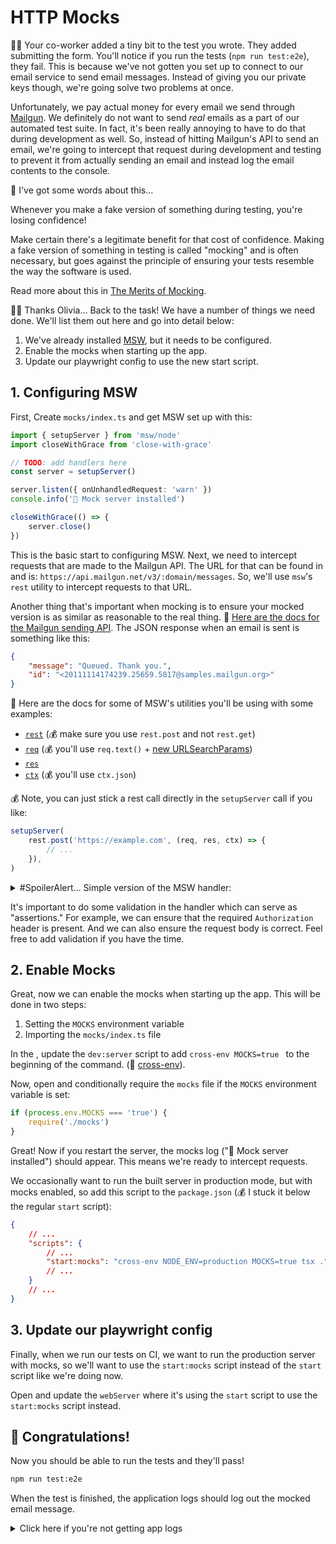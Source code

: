 # HTTP Mocks

👨‍💼 Your co-worker added a tiny bit to the test you wrote. They added submitting
the form. You'll notice if you run the tests (`npm run test:e2e`), they fail.
This is because we've not gotten you set up to connect to our email service to
send email messages. Instead of giving you our private keys though, we're going
solve two problems at once.

Unfortunately, we pay actual money for every email we send through
[Mailgun](https://www.mailgun.com). We definitely do not want to send _real_
emails as a part of our automated test suite. In fact, it's been really annoying
to have to do that during development as well. So, instead of hitting Mailgun's
API to send an email, we're going to intercept that request during development
and testing to prevent it from actually sending an email and instead log the
email contents to the console.

🦉 I've got some words about this...

<callout-danger>
	Whenever you make a fake version of something during testing, you're losing
	confidence!
</callout-danger>

Make certain there's a legitimate benefit for that cost of confidence. Making a
fake version of something in testing is called "mocking" and is often necessary,
but goes against the principle of ensuring your tests resemble the way the
software is used.

Read more about this in [The Merits of Mocking](https://kentcdodds.com/blog/the-merits-of-mocking).

👨‍💼 Thanks Olivia... Back to the task! We have a number of things we need done.
We'll list them out here and go into detail below:

1. We've already installed [MSW](https://mswjs.io/), but it needs to be
   configured.
2. Enable the mocks when starting up the app.
3. Update our playwright config to use the new start script.

## 1. Configuring MSW

First, <InlineFile file="mocks/index.ts">Create `mocks/index.ts`</InlineFile>
and get MSW set up with this:

```ts filename=mocks/index.ts
import { setupServer } from 'msw/node'
import closeWithGrace from 'close-with-grace'

// TODO: add handlers here
const server = setupServer()

server.listen({ onUnhandledRequest: 'warn' })
console.info('🔶 Mock server installed')

closeWithGrace(() => {
	server.close()
})
```

This is the basic start to configuring MSW. Next, we need to intercept requests
that are made to the Mailgun API. The URL for that can be
found in <InlineFile file="app/utils/email.server.ts" line="25" /> and is:
`https://api.mailgun.net/v3/:domain/messages`. So, we'll use `msw`'s `rest`
utility to intercept requests to that URL.

Another thing that's important when mocking is to ensure your mocked version is
as similar as reasonable to the real thing.
📜 [Here are the docs for the Mailgun sending API](https://documentation.mailgun.com/en/latest/api-sending.html).
The JSON response when an email is sent is something like this:

```json
{
	"message": "Queued. Thank you.",
	"id": "<20111114174239.25659.5817@samples.mailgun.org>"
}
```

📜 Here are the docs for some of MSW's utilities you'll be using with some
examples:

- [`rest`](https://mswjs.io/docs/api/rest) (💰 make sure you use `rest.post` and not `rest.get`)
- [`req`](https://mswjs.io/docs/api/request) (💰 you'll use `req.text()` + [new URLSearchParams](https://developer.mozilla.org/en-US/docs/Web/API/URLSearchParams/URLSearchParams))
- [`res`](https://mswjs.io/docs/api/response)
- [`ctx`](https://mswjs.io/docs/api/context) (💰 you'll use `ctx.json`)

💰 Note, you can just stick a rest call directly in the `setupServer` call if you like:

```ts
setupServer(
	rest.post('https://example.com', (req, res, ctx) => {
		// ...
	}),
)
```

<details>
<summary>#SpoilerAlert... Simple version of the MSW handler:</summary>

```ts filename=mocks/index.ts
import { rest } from 'msw'
const server = setupServer(
	rest.post(
		'https://api.mailgun.net/v3/:domain/messages',
		async (req, res, ctx) => {
			const body = Object.fromEntries(new URLSearchParams(await req.text()))
			console.info('🔶 mocked email contents:', body)

			const randomId = '20210321210543.1.E01B8B612C44B41B'
			const id = `<${randomId}>@${req.params.domain}`
			return res(ctx.json({ id, message: 'Queued. Thank you.' }))
		},
	),
)
```

</details>

It's important to do some validation in the handler which can serve as
"assertions." For example, we can ensure that the required `Authorization`
header is present. And we can also ensure the request body is correct. Feel free
to add validation if you have the time.

## 2. Enable Mocks

Great, now we can enable the mocks when starting up the app. This will be done in two steps:

1. Setting the `MOCKS` environment variable
2. Importing the `mocks/index.ts` file

In the <InlineFile file="package.json" />, update the `dev:server` script to add
`cross-env MOCKS=true ` to the beginning of the command.
(📜 [cross-env](https://www.npmjs.com/package/cross-env)).

Now, open <InlineFile file="index.js" /> and conditionally require the `mocks`
file if the `MOCKS` environment variable is set:

```js filename=index.js
if (process.env.MOCKS === 'true') {
	require('./mocks')
}
```

Great! Now if you restart the server, the mocks log ("🔶 Mock server installed")
should appear. This means we're ready to intercept requests.

We occasionally want to run the built server in production mode, but with mocks
enabled, so add this script to the `package.json` (💰 I stuck it below the
regular `start` script):

```json filename=package.json
{
	// ...
	"scripts": {
		// ...
		"start:mocks": "cross-env NODE_ENV=production MOCKS=true tsx ."
		// ...
	}
	// ...
}
```

## 3. Update our playwright config

Finally, when we run our tests on CI, we want to run the production server with
mocks, so we'll want to use the `start:mocks` script instead of the `start`
script like we're doing now.

Open <InlineFile file="playwright.config.ts" line="102" /> and update the `webServer`
where it's using the `start` script to use the `start:mocks` script instead.

## 🎉 Congratulations!

Now you should be able to run the tests and they'll pass!

```sh
npm run test:e2e
```

When the test is finished, the application logs should log out the mocked email
message.

<details>
	<summary>Click here if you're not getting app logs</summary>

    <div style={{paddingLeft: 24, borderLeft: '1.5px solid #ddd'}}>
    If you aren't getting any logs for the application, it's possible you're
    not running the server and playwright separately. Playwright will run the server
    for you if it's not running already, but it swallows the logs. So you'll want to
    have the playground server running (which you can do in the app and then logs will
    appear in the terminal you're running the app in) and then run the tests in a different
    terminal.
    </div>

</details>
